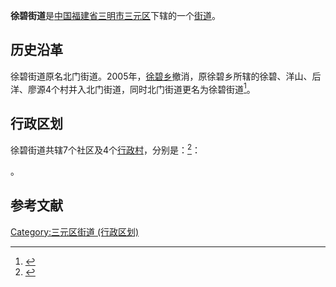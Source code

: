 {{NoteTA
|1=zh-hans:乾;zh-hant:乾
}}
{{中国乡级行政区|35/04/04/003/000
| 行政区全称 = 徐碧街道
| 景观照片文件名 = 
| 景观照片描述 = 
| 汉语拼音 = 
| 通用拼音 = 
| 注音符號 = 
| 其它标音类型1 = 
| 其它标音1 = 
| 其它标音类型2 = 
| 其它标音2 = 
| 其它语言类型1 = 
| 其它语言地名1 = 
| 其它语言类型2 = 
| 其它语言地名2 = 
| 上级行政区 = [[福建省|福建省]][[三明市|三明市]][[三元区|三元区]]
| 行政区类别 = [[街道|街道]]
| 行政区划代码 = 
| 地理坐标 = 
| 总面积 = 
| 户籍人口 = 
| 户籍人口年份 = 
| 常住人口 = 
| 常住人口年份 = 
| 人口密度 = 
| 行政区划 = 
| 官方网站 = 
| 政府驻地 = 
| 邮政编码 = 
| 毗邻行政区 = 
| 位置图文件名 = 
| 位置图描述 = 
}}
'''徐碧街道'''是[[中华人民共和国|中国]][[福建省|福建省]][[三明市|三明市]][[三元区|三元区]]下辖的一个[[街道|街道]]。

== 历史沿革 ==
徐碧街道原名北门街道。2005年，[[徐碧乡|徐碧乡]]撤消，原徐碧乡所辖的徐碧、洋山、后洋、廖源4个村并入北门街道，同时北门街道更名为徐碧街道<ref>{{cite web|author=三明市人民政府|title=三明市人民政府关于同意梅列区撤消徐碧乡暨北门街道更名的通知|url=http://www.sm.gov.cn/zfxxgk/zfxxgkml/xzxk/200904/t20090410_74967.htm|accessdate=2011-11-23|deadurl=yes|archiveurl=https://archive.is/20120805231934/http://www.sm.gov.cn/zfxxgk/zfxxgkml/xzxk/200904/t20090410_74967.htm|archivedate=2012-08-05}}</ref>。

== 行政区划 ==

徐碧街道共辖7个社区及4个[[行政村|行政村]]，分别是：<ref>{{PRC admin/ref sgc|35/04/04/003}}</ref>：

{{PRC admin/children|35/04/04/003}}。

== 参考文献 ==
<references/>

{{三元区行政区划}}
{{梅列区行政区划}}
{{福建小作品}}
[[Category:三元区街道_(行政区划)|Category:三元区街道 (行政区划)]]
